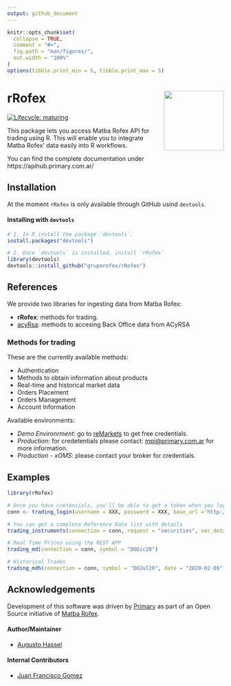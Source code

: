 ```yaml
---
output: github_document
---
```


<!-- README.md is generated from README.Rmd. Please edit that file -->

```r
knitr::opts_chunk$set(
  collapse = TRUE,
  comment = "#>",
  fig.path = "man/figures/",
  out.width = "100%"
)
options(tibble.print_min = 5, tibble.print_max = 5)
```

# rRofex <img src='man/figures/r-rofex.png' align="right" height="139"/>

<!-- badges: start -->
[![Lifecycle: maturing](https://img.shields.io/badge/lifecycle-maturing-blue.svg)](https://www.tidyverse.org/lifecycle/#maturing)
<!-- badges: end -->

This package lets you access Matba Rofex API for trading using R. This will enable you to integrate Matba Rofex' data easily into R workflows.

You can find the complete documentation under https://apihub.primary.com.ar/

## Installation

At the moment `rRofex` is only available through GitHub usind `devtools`. 

#### Installing with `devtools`

```r
# 1. In R install the package `devtools`.
install.packages("devtools")

# 2. Once `devtools` is installed, install `rRofex`
library(devtools)
devtools::install_github("gruporofex/rRofex")
```

## References

We provide two libraries for ingesting data from Matba Rofex:

- **rRofex**: methods for trading. 
- [acyRsa](https://github.com/matbarofex/acyrsa): methods to accesing Back Office data from ACyRSA


### Methods for trading

These are the currently available methods:

- Authentication 
- Methods to obtain information about products 
- Real-time and historical market data
- Orders Placement
- Orders Management
- Account Information

Available environments:

- *Demo Environrment*: go to [reMarkets](https://remarkets.primary.ventures/) to get free credentials. 
- *Production*: for credetentials please contact: <mpi@primary.com.ar> for more information. 
- *Production - xOMS*: please contact your broker for credentials.

## Examples

```r
library(rRofex)

# Once you have cretencials, you'll be able to get a token when you login
conn <- trading_login(username = XXX, password = XXX, base_url ='http://api.remarkets.primary.com.ar')

# You can get a complete Reference Data list with details
trading_instruments(connection = conn, request = "securities", sec_detailed = T)

# Real Time Prices using the REST APP
trading_md(connection = conn, symbol = "DODic20")

# Historical Trades
trading_mdh(connection = conn, symbol = "DOJul20", date = "2020-02-06")
```

## Acknowledgements

Development of this software was driven by [Primary](https://www.primary.com.ar/) as part of an Open Source initiative of [Matba Rofex](https://matbarofex.com.ar/).

#### Author/Maintainer
- [Augusto Hassel](https://github.com/augustohassel)

#### Internal Contributors
- [Juan Francisco Gomez](https://github.com/jfgomezok)
